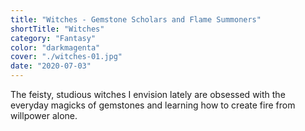 ```yaml
---
title: "Witches - Gemstone Scholars and Flame Summoners"
shortTitle: "Witches"
category: "Fantasy"
color: "darkmagenta"
cover: "./witches-01.jpg"
date: "2020-07-03"
---
```


The feisty, studious witches I envision lately are obsessed with the everyday magicks of gemstones and learning how to create fire from willpower alone.